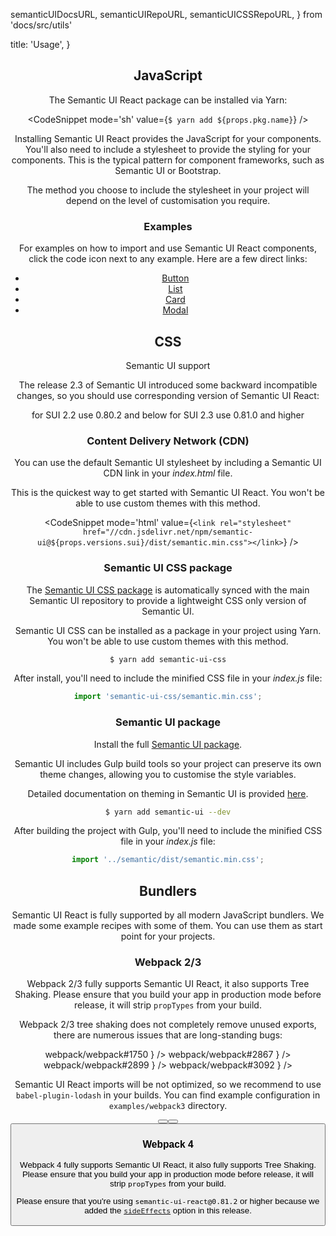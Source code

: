 
  semanticUIDocsURL,
  semanticUIRepoURL,
  semanticUICSSRepoURL,
} from 'docs/src/utils'

  title: 'Usage',
}

<Header as='h1' content='Usage' textAlign='center' />

## JavaScript
        
The Semantic UI React package can be installed via Yarn:

<CodeSnippet mode='sh' value={`$ yarn add ${props.pkg.name}`} />
        
Installing Semantic UI React provides the JavaScript for your components. You'll also need
to include a stylesheet to provide the styling for your components. This is the typical
pattern for component frameworks, such as Semantic UI or Bootstrap.

The method you choose to include the stylesheet in your project will depend on the level
of customisation you require.

### Examples

For examples on how to import and use Semantic UI React components, click the code icon
next to any example. Here are a few direct links:

* [Button](/elements/button#button-example-button)
* [List](/elements/list#list-example-list)
* [Card](/views/card#card-example-card)
* [Modal](/modules/modal#modal-example-modal)

## CSS

<Message warning>
  <Message.Header as='h3'>Semantic UI support</Message.Header>
  <p>
    The release 2.3 of Semantic UI introduced some backward incompatible changes, so you
    should use corresponding version of Semantic UI React:
  </p>
  <Message.List>
    <Message.Item>for SUI 2.2 use 0.80.2 and below</Message.Item>
    <Message.Item>for SUI 2.3 use 0.81.0 and higher</Message.Item>
  </Message.List>
</Message>

### Content Delivery Network (CDN)

You can use the default Semantic UI stylesheet by including a Semantic UI CDN link in your _index.html_ file.

This is the quickest way to get started with Semantic UI React. You won't be able to use
custom themes with this method.

<CodeSnippet
  mode='html'
  value={`<link rel="stylesheet" href="//cdn.jsdelivr.net/npm/semantic-ui@${props.versions.sui}/dist/semantic.min.css"></link>`}
/>

### Semantic UI CSS package

The <a href={semanticUICSSRepoURL}>Semantic UI CSS package</a> is automatically synced
with the main Semantic UI repository to provide a lightweight CSS only version of Semantic
UI.

Semantic UI CSS can be installed as a package in your project using Yarn. You won't be able to use custom themes with this method.

```sh
$ yarn add semantic-ui-css
```

After install, you'll need to include the minified CSS file in your _index.js_ file:
        
```jsx
import 'semantic-ui-css/semantic.min.css';
```

### Semantic UI package

Install the full <a href={semanticUIRepoURL}>Semantic UI package</a>.

Semantic UI includes Gulp build tools so your project can preserve its own theme changes, allowing you to customise the style variables.

<p>
  Detailed documentation on theming in Semantic UI is provided <a href={`${semanticUIDocsURL}usage/theming.html`}>here</a>.
</p>

```sh
$ yarn add semantic-ui --dev
```

After building the project with Gulp, you'll need to include the minified CSS file in your _index.js_ file:

```jsx
import '../semantic/dist/semantic.min.css';
```

## Bundlers
       
Semantic UI React is fully supported by all modern JavaScript bundlers. We made some
example recipes with some of them. You can use them as start point for your projects.

### Webpack 2/3

Webpack 2/3 fully supports Semantic UI React, it also supports Tree Shaking. Please ensure that you
build your app in production mode before release, it will strip `propTypes` from your build.

<Message warning>
  <p>
    Webpack 2/3 tree shaking does not completely remove unused exports, there are numerous
    issues that are long-standing bugs:
  </p>
  <List>
    <List.Item
      icon='github'
      content={
        <a
          href='https://github.com/webpack/webpack/issues/1750'
          rel='noopener noreferrer'
          target='_blank'
        >
          webpack/webpack#1750
        </a>
      }
    />
    <List.Item
      icon='github'
      content={
        <a
          href='https://github.com/webpack/webpack/issues/2867'
          rel='noopener noreferrer'
          target='_blank'
        >
          webpack/webpack#2867
        </a>
      }
    />
    <List.Item
      icon='github'
      content={
        <a
          href='https://github.com/webpack/webpack/issues/2899'
          rel='noopener noreferrer'
          target='_blank'
        >
          webpack/webpack#2899
        </a>
      }
    />
    <List.Item
      icon='github'
      content={
        <a
          href='https://github.com/webpack/webpack/issues/3092'
          rel='noopener noreferrer'
          target='_blank'
        >
          webpack/webpack#3092
        </a>
      }
    />
  </List>
  <p>
    Semantic UI React imports will be not optimized, so we recommend to use
    <code>babel-plugin-lodash</code> in your builds. You can find example configuration in
    <code>examples/webpack3</code> directory.
  </p>
</Message>

<Button
  content='Webpack boilerplate'
  href='https://github.com/Semantic-Org/Semantic-UI-React/tree/master/examples/webpack3'
  icon='github'
  labelPosition='left'
/>
<Button
  content='Example configuration of plugin'
  href='https://github.com/Semantic-Org/Semantic-UI-React/tree/master/examples/webpack3/.babelrc'
  icon='github'
  labelPosition='left'
/>
<Button
  content='babel-plugin-lodash'
  href='https://github.com/lodash/babel-plugin-lodash'
  icon='github'
  labelPosition='left'
/>

### Webpack 4

Webpack 4 fully supports Semantic UI React, it also fully supports Tree Shaking. Please
ensure that you build your app in production mode before release, it will strip `propTypes` from your build.

Please ensure that you're using `semantic-ui-react@0.81.2` or higher because we added the
[`sideEffects`](https://webpack.js.org/guides/tree-shaking/#mark-the-file-as-side-effect-free) option in this release.  
